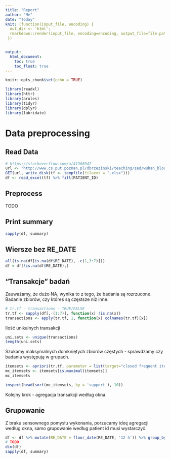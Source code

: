 ```yaml
---
title: "Report"
author: "Me"
date: "Today"
knit: (function(input_file, encoding) {
  out_dir <- 'html';
  rmarkdown::render(input_file, encoding=encoding, output_file=file.path(dirname(input_file), out_dir, 'index.html'))
 })


output:
  html_document:
    toc: true
    toc_float: true
---
```


```r
knitr::opts_chunk$set(echo = TRUE)
```

```r
library(readxl)
library(httr)
library(arules)
library(tidyr)
library(dplyr)
library(lubridate)
```
# Data preprocessing
## Read Data
```r
# https://stackoverflow.com/a/41368947
url <- "http://www.cs.put.poznan.pl/dbrzezinski/teaching/zed/wuhan_blood_sample_data_Jan_Feb_2020.xlsx"
GET(url, write_disk(tf <- tempfile(fileext = ".xlsx")))
df <- read_excel(tf) %>% fill(PATIENT_ID)
```

## Preprocess
TODO

## Print summary
```r
sapply(df, summary)
```
## Wiersze bez RE_DATE
```r
all(is.na(df[is.na(df$RE_DATE), -c(1,3:7)]))
df = df[!is.na(df$RE_DATE),]
```

## "Transakcje" badań
Zauważamy, że dużo NA, wynika to z tego, że badania są rozrzucone.
Badanie zbiorów, czy któreś są częstsze niż inne.
```r
# tr.tf - transactions - TRUE/FALSE
tr.tf <- sapply(df[,-(1:7)], function(x) !is.na(x))
transactions <- apply(tr.tf, 1, function(x) colnames(tr.tf)[x])
```

Ilość unikalnych transakcji
```r
uni.sets <- unique(transactions)
length(uni.sets)
```

Szukamy maksymalnych domkniętych zbiorów częstych - sprawdzamy czy badania występują w grupach.

```r
itemsets <- apriori(tr.tf, parameter = list(target="closed frequent itemsets", support=.05, minlen=1, maxlen=30, maxtime=60))
mc_itemsets <- itemsets[is.maximal(itemsets)]
mc_itemsets
```

```r
inspect(head(sort(mc_itemsets, by = 'support'), 10))
```

Kolejny krok - agregacja transakcji według okna. 

## Grupowanie
Z braku sensownego pomysłu wykonania, porzucamy ideę agregacji według okna, samo grupowanie według patient id musi wystarczyć.
```r
df <- df %>% mutate(RE_DATE = floor_date(RE_DATE, '12 h')) %>% group_by(PATIENT_ID, RE_DATE) %>% fill(everything()) %>% summarise_all(last) %>% ungroup()
# TODO
dim(df)
sapply(df, summary)
```